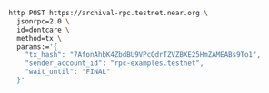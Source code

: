 ```bash
http POST https://archival-rpc.testnet.near.org \
  jsonrpc=2.0 \
  id=dontcare \
  method=tx \
  params:='{
    "tx_hash": "7AfonAhbK4ZbdBU9VPcQdrTZVZBXE25HmZAMEABs9To1",
    "sender_account_id": "rpc-examples.testnet",
    "wait_until": "FINAL"
  }'
```
